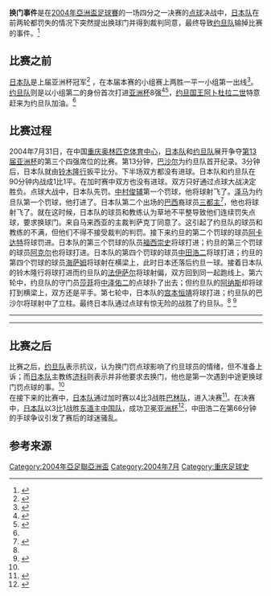 {{noteTA
|G1=Football
}}
'''换门事件'''是在[[2004年亞洲盃足球賽|2004年亞洲盃足球賽]]的一场四分之一决赛的[[点球|点球]]决战中，[[日本国家足球队|日本队]]在前两轮都罚失的情况下突然提出换球门并得到裁判同意，最终导致[[约旦国家足球队|约旦队]]输掉比赛的事件。<ref name=04jpjd>{{cite web
 |language     = zh-cn
 |url          = http://sports.sina.com.cn/n/2004-07-31/20541036440.shtml
 |title        = 亚洲杯-点球大战死里逃生 日本5-4约旦惊险晋级
 |author       = 木之火
 |publisher    = 新浪体育
 |date         = 2004年7月31日
 |accessdate   = 2009年3月19日
 |archive-date = 2019年6月2日
 |archive-url  = https://web.archive.org/web/20190602224053/http://sports.sina.com.cn/n/2004-07-31/20541036440.shtml
 |dead-url     = no
}}</ref>
==比赛之前==
[[日本国家足球队|日本队]]是上届亚洲杯冠军<ref>{{cite web
 |language     = zh-cn
 |url          = http://sports.sina.com.cn/team/japan/index2004.shtml
 |title        = 日本男足
 |publisher    = 新浪体育
 |accessdate   = 2009年3月19日
 |archive-date = 2020年1月14日
 |archive-url  = https://web.archive.org/web/20200114041403/http://sports.sina.com.cn/team/japan/index2004.shtml
 |dead-url     = no
}}</ref>
，在本届本赛的小组赛上两胜一平一小组第一出线<ref>{{cite web
 |language     = zh-cn
 |url          = http://sports.sina.com.cn/s/2004-07-29/1124321504s.shtml
 |title        = 亚洲杯：伊朗平日本携手晋级
 |author       = 木之火
 |publisher    = 新浪体育
 |date         = 2004年7月29日
 |accessdate   = 2009年3月19日
 |archive-date = 2016年3月4日
 |archive-url  = https://web.archive.org/web/20160304142519/http://sports.sina.com.cn/s/2004-07-29/1124321504s.shtml
 |dead-url     = no
}}</ref>。<br>
[[约旦国家足球队|约旦队]]则是以小组第二的身份首次打进[[亚洲杯|亚洲杯]]8强<ref>{{cite web
 |language     = zh-cn
 |url          = http://sports.sina.com.cn/n/2004-07-27/22131027956.shtml
 |title        = 亚洲杯-约旦0-0逼平阿联酋 获小组第2晋级八强
 |author       = 晨夕
 |publisher    = 新浪体育
 |date         = 2004年7月27日
 |accessdate   = 2009年3月19日
 |archive-date = 2016年3月4日
 |archive-url  = https://web.archive.org/web/20160304121716/http://sports.sina.com.cn/n/2004-07-27/22131027956.shtml
 |dead-url     = no
}}</ref><ref>{{cite web
 |language     = zh-cn
 |url          = http://sports.sina.com.cn/team/jordanfc/index.shtml
 |title        = 约旦男足
 |publisher    = 新浪体育
 |accessdate   = 2009年3月19日
 |archive-date = 2016年3月4日
 |archive-url  = https://web.archive.org/web/20160304121015/http://sports.sina.com.cn/team/jordanfc/index.shtml
 |dead-url     = no
}}</ref>，[[约旦国王|约旦国王]][[阿卜杜拉二世|阿卜杜拉二世]]特意赶来为约旦队加油。<ref name=04jpjd/>

==比赛过程==
2004年7月31日，在中国[[重庆奥林匹克体育中心|重庆奥林匹克体育中心]]，[[日本国家足球队|日本队]]和[[约旦国家足球队|约旦队]]展开争夺[[2004年亚洲杯足球赛|第13届亚洲杯]]的第三个四强席位的比赛。第13分钟，[[巴沙尔|巴沙尔]]为约旦队首开纪录。3分钟后，日本队就由[[铃木隆行|铃木隆行]]扳平比分。下半场双方都没有进球。日本队和约旦队在90分钟内战成1比1平。在加时赛中双方也没有进球。双方只好通过点球大战决定胜负。点球大战中，日本队先罚。[[中村俊辅|中村俊辅]]第一个罚球，他将球射飞了。[[泽马|泽马]]为约旦队第一个罚球，他打进了。日本队第二个出场的[[巴西|巴西]]裔球员[[三都主|三都主]]<ref>{{cite web
 |language     = zh-cn
 |url          = http://2006.sina.com.cn/star/alessandrosantos.shtml
 |title        = 三都主
 |publisher    = 新浪体育
 |accessdate   = 2009年3月19日
 |archive-date = 2006年6月19日
 |archive-url  = https://web.archive.org/web/20060619184249/http://2006.sina.com.cn/star/alessandrosantos.shtml
 |dead-url     = no
}}</ref>，他也将球射飞了。就在这时候，日本队的球员和教练认为草地不平整导致他们连续罚失点球，要求换球门。来自马来西亚的主裁判萨克丁同意了。这引起了约旦队的球员和教练的不满，但他们不得不接受裁判的判罚。接下来约旦的第二个罚球的球员[[阿卡达特|阿卡达特]]将球罚进。日本队的第三个罚球的队员[[福西崇史|福西崇史]]将球打进；约旦的第三个罚球的球员[[阿克尔|阿克尔]]也将球打进。日本队的第四个罚球的球员[[中田浩二_(足球运动员)|中田浩二]]将球打进；约旦的第四个罚球的球员[[海萨姆|海萨姆]]将球射在横梁上，此时日本还落后约旦一球。接着日本队的铃木隆行将球打进而约旦队的[[法伊萨尔|法伊萨尔]]将球射偏，双方回到同一起跑线上。第六轮中，约旦队的守门员[[莎菲|莎菲]]将[[中泽佑二|中泽佑二]]的点球扑了出去；但约旦队的[[阿纳斯|阿纳斯]]却将球打到横梁上，双方还是平手。第七轮中，日本队的[[宫本恒靖|宫本恒靖]]将球打进；约旦队的巴沙尔将球射中了立柱。最终日本队通过点球有惊无险的战胜了约旦队。<ref name=04jpjd/>
<ref name=04jd>{{cite web
 |language     = zh-cn
 |url          = http://sports.sina.com.cn/s/2004-08-02/0203324810s.shtml
 |title        = 点球换门事件引起一片哗然 约旦抗议但不准备上诉
 |author       = 刘洋
 |publisher    = 足球周报
 |date         = 2004年8月2日
 |accessdate   = 2009年3月19日
 |archive-date = 2016年3月4日
 |archive-url  = https://web.archive.org/web/20160304121312/http://sports.sina.com.cn/s/2004-08-02/0203324810s.shtml
 |dead-url     = no
}}</ref>

----
{{footballbox
|date=2004年7月31日
|time=
|team1={{fb|JPN}}
|score=1 – 1
|aet=yes
|team2={{fb|JOR}}
|goals1=[[铃木隆行|铃木隆行]] {{goal|16}} 
|goals2=[[巴沙尔|巴沙尔]] {{goal|13}}
|stadium=[[重庆奥林匹克体育中心|重庆奥林匹克体育中心]]
|attendance=
|report=
|referee= 萨克丁（[[马来西亚足球协会|马来西亚]]）}}
{{penshootoutbox
|penalties1 = [[中村俊辅|中村俊辅]] {{penmiss}}<br />[[三都主|三都主]] {{penmiss}}<br />[[福西崇史|福西崇史]] {{pengoal}}<br />[[中田浩二_(足球运动员)|中田浩二]] {{pengoal}}<br />[[铃木隆行|铃木隆行]] {{pengoal}}<br />[[中泽佑二|中泽佑二]] {{penmiss}}<br />[[宫本恒靖|宫本恒靖]] {{pengoal}}
|penaltyscore = 4 – 3
|penalties2 = {{pengoal}} [[泽马|泽马]]<br />{{pengoal}} [[阿卡达特|阿卡达特]]<br />{{pengoal}} [[阿克尔|阿克尔]]<br />{{penmiss}} [[海萨姆|海萨姆]]<br />{{penmiss}} [[法伊萨尔|法伊萨尔]]<br /> {{penmiss}} [[阿纳斯|阿纳斯]]<br />{{penmiss}} [[巴沙尔|巴沙尔]]
}}
----

==比赛之后==
比赛之后，[[约旦国家足球队|约旦队]]表示抗议，认为换门罚点球影响了约旦球员的情绪，但不准备上诉；而[[日本国家足球队|日本队]]主教练[[济科|济科]]则表示并非他要求去换门，他也是第一次遇到中途更换球门罚点球的事。<ref name=04jd/><br>
在接下来的比赛中，[[日本国家足球队|日本队]]通过加时赛以4比3战胜[[巴林国家足球队|巴林队]]，进入决赛<ref>{{cite web
 |language     = zh-cn
 |url          = http://sports.sina.com.cn/n/2004-08-03/20351042289.shtml
 |title        = 亚洲杯-加时赛扼杀大黑马 日本4-3巴林晋级决赛
 |author       = 木之火
 |publisher    = 新浪体育
 |date         = 2004年8月3日
 |accessdate   = 2009年3月19日
 |archive-date = 2014年7月7日
 |archive-url  = https://web.archive.org/web/20140707103956/http://sports.sina.com.cn/n/2004-08-03/20351042289.shtml
 |dead-url     = no
}}</ref>。在决赛中，[[日本国家足球队|日本队]]以3比1战胜[[东道主|东道主]][[中国国家足球队|中国队]]，成功卫冕[[亚洲杯|亚洲杯]]<ref>{{cite web
 |language     = zh-cn
 |url          = http://sports.sina.com.cn/n/2004-08-07/21541050604.shtml
 |title        = 亚洲杯-李明精彩球难救主 国足1-3日本无缘冠军
 |author       = 木之火
 |publisher    = 新浪体育
 |date         = 2004年8月7日
 |accessdate   = 2009年3月19日
 |archive-date = 2019年4月8日
 |archive-url  = https://web.archive.org/web/20190408194633/http://sports.sina.com.cn/n/2004-08-07/21541050604.shtml
 |dead-url     = no
}}</ref>，中田浩二在第66分钟的手球争议引发了赛后的球迷骚乱。

==参考来源==
<references/>

{{reflist}}

[[Category:2004年亞足聯亞洲盃|Category:2004年亞足聯亞洲盃]]
[[Category:2004年7月|Category:2004年7月]]
[[Category:重庆足球史|Category:重庆足球史]]